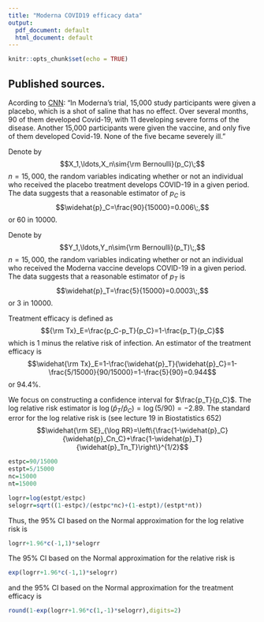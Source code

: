 ```yaml
---
title: "Moderna COVID19 efficacy data"
output:
  pdf_document: default
  html_document: default
---
```


```r
knitr::opts_chunk$set(echo = TRUE)
```

## Published sources. 
Acording to [CNN](https://www.cnn.com/2020/11/16/health/moderna-vaccine-results-coronavirus/index.html): "In Moderna's trial, 15,000 study participants were given a placebo, which is a shot of saline that has no effect. Over several months, 90 of them developed Covid-19, with 11 developing severe forms of the disease. Another 15,000 participants were given the vaccine, and only five of them developed Covid-19. None of the five became severely ill."

Denote by $$X_1,\ldots,X_n\sim{\rm Bernoulli}(p_C)\;$$ $n=15,000$, the random variables indicating whether or not an individual who received the placebo treatment develops COVID-19 in a given period. The data suggests that a reasonable estimator of $p_C$ is $$\widehat{p}_C=\frac{90}{15000}=0.006\;,$$ or $60$ in $10000$.

Denote by $$Y_1,\ldots,Y_n\sim{\rm Bernoulli}(p_T)\;,$$ $n=15,000$, the random variables indicating whether or not an individual who received the Moderna vaccine  develops COVID-19 in a given period. The data suggests that a reasonable estimator of $p_T$ is $$\widehat{p}_T=\frac{5}{15000}=0.0003\;,$$ or $3$ in $10000$.

Treatment efficacy is defined as
$${\rm Tx}_E=\frac{p_C-p_T}{p_C}=1-\frac{p_T}{p_C}$$
which is $1$ minus the relative risk of infection. An estimator of the treatment efficacy is
$$\widehat{\rm Tx}_E=1-\frac{\widehat{p}_T}{\widehat{p}_C}=1-\frac{5/15000}{90/15000}=1-\frac{5}{90}=0.944$$
or $94.4$\%.

We focus on constructing a confidence interval for $\frac{p_T}{p_C}$. The log relative risk estimator is $\log(\widehat{p}_T/\widehat{p}_C)=\log(5/90)=-2.89$. The standard error for the log relative risk is (see lecture 19 in Biostatistics 652)
$$\widehat{\rm SE}_{\log RR}=\left\{\frac{1-\widehat{p}_C}{\widehat{p}_Cn_C}+\frac{1-\widehat{p}_T}{\widehat{p}_Tn_T}\right\}^{1/2}$$
```r
estpc=90/15000
estpt=5/15000
nc=15000
nt=15000

logrr=log(estpt/estpc)
selogrr=sqrt((1-estpc)/(estpc*nc)+(1-estpt)/(estpt*nt))
```

Thus, the 95\% CI based on the Normal approximation for the log relative risk is

```r
logrr+1.96*c(-1,1)*selogrr
```

The 95\% CI based on the Normal approximation for the relative risk is 
```r
exp(logrr+1.96*c(-1,1)*selogrr)
```

and the 95\% CI based on the Normal approximation for the treatment efficacy is
```r
round(1-exp(logrr+1.96*c(1,-1)*selogrr),digits=2)
```